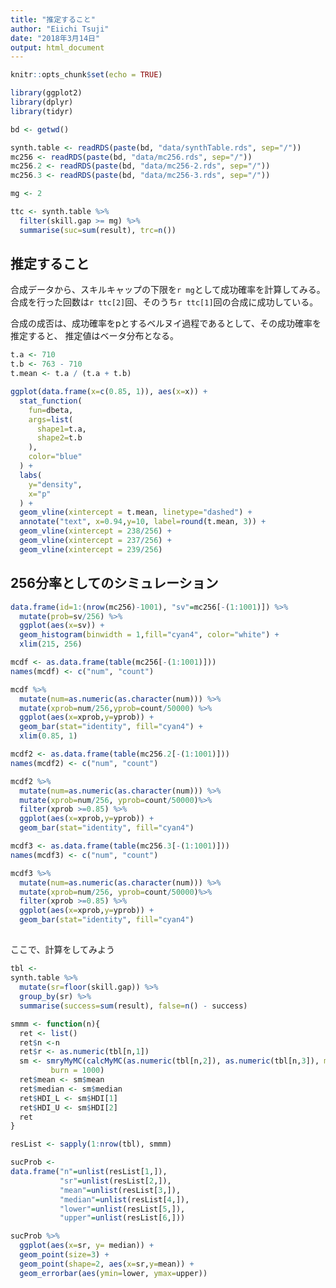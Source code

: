 ```yaml
---
title: "推定すること"
author: "Eiichi Tsuji"
date: "2018年3月14日"
output: html_document
---
```


```r
knitr::opts_chunk$set(echo = TRUE)

library(ggplot2)
library(dplyr)
library(tidyr)

bd <- getwd()

synth.table <- readRDS(paste(bd, "data/synthTable.rds", sep="/"))
mc256 <- readRDS(paste(bd, "data/mc256.rds", sep="/"))
mc256.2 <- readRDS(paste(bd, "data/mc256-2.rds", sep="/"))
mc256.3 <- readRDS(paste(bd, "data/mc256-3.rds", sep="/"))

mg <- 2

ttc <- synth.table %>%
  filter(skill.gap >= mg) %>%
  summarise(suc=sum(result), trc=n())

```

## 推定すること

合成データから、スキルキャップの下限を`r mg`として成功確率を計算してみる。
合成を行った回数は`r ttc[2]`回、そのうち`r ttc[1]`回の合成に成功している。

合成の成否は、成功確率をpとするベルヌイ過程であるとして、その成功確率を推定すると、
推定値はベータ分布となる。

```r
t.a <- 710
t.b <- 763 - 710
t.mean <- t.a / (t.a + t.b)

ggplot(data.frame(x=c(0.85, 1)), aes(x=x)) +
  stat_function(
    fun=dbeta,
    args=list(
      shape1=t.a,
      shape2=t.b
    ),
    color="blue"
  ) +
  labs(
    y="density",
    x="p"
  ) +
  geom_vline(xintercept = t.mean, linetype="dashed") +
  annotate("text", x=0.94,y=10, label=round(t.mean, 3)) +
  geom_vline(xintercept = 238/256) +
  geom_vline(xintercept = 237/256) +
  geom_vline(xintercept = 239/256)
```

## 256分率としてのシミュレーション

```r
data.frame(id=1:(nrow(mc256)-1001), "sv"=mc256[-(1:1001)]) %>%
  mutate(prob=sv/256) %>%
  ggplot(aes(x=sv)) +
  geom_histogram(binwidth = 1,fill="cyan4", color="white") +
  xlim(215, 256)
```

```r
mcdf <- as.data.frame(table(mc256[-(1:1001)]))
names(mcdf) <- c("num", "count")

mcdf %>%
  mutate(num=as.numeric(as.character(num))) %>%
  mutate(xprob=num/256,yprob=count/50000) %>%
  ggplot(aes(x=xprob,y=yprob)) +
  geom_bar(stat="identity", fill="cyan4") +
  xlim(0.85, 1)
```

```r
mcdf2 <- as.data.frame(table(mc256.2[-(1:1001)]))
names(mcdf2) <- c("num", "count")

mcdf2 %>%
  mutate(num=as.numeric(as.character(num))) %>%
  mutate(xprob=num/256, yprob=count/50000)%>%
  filter(xprob >=0.85) %>%
  ggplot(aes(x=xprob,y=yprob)) +
  geom_bar(stat="identity", fill="cyan4")
```

```r
mcdf3 <- as.data.frame(table(mc256.3[-(1:1001)]))
names(mcdf3) <- c("num", "count")

mcdf3 %>%
  mutate(num=as.numeric(as.character(num))) %>%
  mutate(xprob=num/256, yprob=count/50000)%>%
  filter(xprob >=0.85) %>%
  ggplot(aes(x=xprob,y=yprob)) +
  geom_bar(stat="identity", fill="cyan4")
```


## 
ここで、計算をしてみよう

```r
tbl <- 
synth.table %>%
  mutate(sr=floor(skill.gap)) %>%
  group_by(sr) %>%
  summarise(success=sum(result), false=n() - success) 

smmm <- function(n){
  ret <- list()
  ret$n <-n
  ret$r <- as.numeric(tbl[n,1])
  sm <- smryMyMC(calcMyMC(as.numeric(tbl[n,2]), as.numeric(tbl[n,3]), mc=50000, burn = 1000),
         burn = 1000)
  ret$mean <- sm$mean
  ret$median <- sm$median
  ret$HDI_L <- sm$HDI[1]
  ret$HDI_U <- sm$HDI[2]
  ret
}

resList <- sapply(1:nrow(tbl), smmm)

sucProb <- 
data.frame("n"=unlist(resList[1,]),
           "sr"=unlist(resList[2,]),
           "mean"=unlist(resList[3,]),
           "median"=unlist(resList[4,]),
           "lower"=unlist(resList[5,]),
           "upper"=unlist(resList[6,]))

sucProb %>%
  ggplot(aes(x=sr, y= median)) +
  geom_point(size=3) +
  geom_point(shape=2, aes(x=sr,y=mean)) +
  geom_errorbar(aes(ymin=lower, ymax=upper))

```

